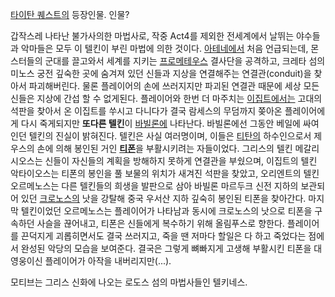 [[타이탄 퀘스트]]의 등장인물. 인물?

갑작스레 나타난 불가사의한 마법사로, 작중 Act4를 제외한 전세계에서 날뛰는 야수들과 악마들은 모두 이 텔킨이 부린 마법에 의한 것이다.
[[아테네]]에서 처음 언급되는데, 몬스터들의 군대를 끌고와서 세계를 지키는 [[프로메테우스]] 결사단을 공격하고, 크레타 섬의 미노스 궁전 깊숙한 곳에 숨겨져 있던 신들과 지상을 연결해주는 연결관(conduit)을 찾아서 파괴해버린다. 물론 플레이어의 손에 쓰러지지만 파괴된 연결관 때문에 세상 모든 신들은 지상에 간섭 할 수 없게된다.
플레이어와 한번 더 마주치는 [[이집트]]에서는 고대의 석판을 찾아서 온 이집트를 쑤시고 다니다가 결국 람세스의 무덤까지 쫒아온 플레이어에게 다시 죽게되지만 '''또다른 텔킨'''이 [[바빌론]]에 나타난다.
바빌론에선 그동안 베일에 싸여인던 텔킨의 진실이 밝혀진다. 텔킨은 사실 여러명이며, 이들은 [[티탄]]의 하수인으로서 제우스의 손에 의해 봉인된 거인 '''[[티폰]]'''을 부활시키려는 자들이었다. 그리스의 텔킨 메갈리시오스는 신들이 자신들의 계획을 방해하지 못하게 연결관을 부쉈으며, 이집트의 텔킨 악타이오스는 티폰의 봉인을 풀 보물의 위치가 새겨진 석판을 찾았고, 오리엔트의 텔킨 오르메노스는 다른 텔킨들의 희생을 발판으로 삼아 바빌론 마르두크 신전 지하의 보관되어 있던 [[크로노스]]의 낫을 강탈해 중국 우서산 지하 깊숙히 봉인된 티폰을 찾아간다.
마지막 텔킨이었던 오르메노스는 플레이어가 나타남과 동시에 크로노스의 낫으로 티폰을 구속하던 사슬을 끊어내고, 티폰은 신들에게 복수하기 위해 올림푸스로 향한다.
플레이어를 끈덕지게 괴롭히면서도 결국 쓰러지고, 죽을 땐 저마다 할일은 다 하고 죽었다는 점에서 완성된 악당의 모습을 보여준다. 결국은 그렇게 뼈빠지게 고생해 부활시킨 티폰을 대영웅이신 플레이어가 아작을 내버리지만(...).

모티브는 그리스 신화에 나오는 로도스 섬의 마법사들인 텔키네스.
